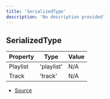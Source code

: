 ```yaml
---
title: 'SerializedType'
description: 'No description provided'
---
```


## SerializedType

| Property | Type       | Value |
| -------- | ---------- | ----- |
| Playlist | 'playlist' | N/A   |
| Track    | 'track'    | N/A   |

- [Source](https://github.com/androz2091/discord-player/blob/ce04b3f4c6671029ce4d4aa9090e56ac7e7f5666/packages/discord-player/src/utils/serde.ts#L9)
